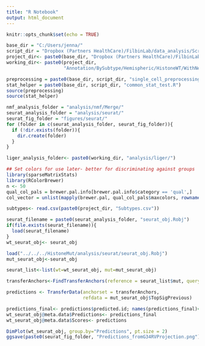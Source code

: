 ---
title: "R Notebook"
output: html_document
---

```{r}
knitr::opts_chunk$set(echo = TRUE)

base_dir = "C:/Users/jenna/"
script_dir = "Dropbox (Partners HealthCare)/FilbinLab/data_analysis/Scripts/"
project_dir<- paste0(base_dir, "Dropbox (Partners HealthCare)/FilbinLab/data_analysis/Projects/Immune/")
working_dir<- paste0(project_dir, 
                     "Annotation/BySubtype/Hemispheric/HistoneWT/WithNewSample/BT1857Only/")

preprocessing = paste0(base_dir, script_dir, "single_cell_preprocessing_helper_functions.R")
stat_helper = paste0(base_dir, script_dir, "common_stat_test.R")
source(preprocessing)
source(stat_helper)

nmf_analysis_folder = "analysis/nmf/Merge/"
seurat_analysis_folder = "analysis/seurat/"
seurat_fig_folder = "figures/seurat/"
for (folder in c(seurat_analysis_folder, seurat_fig_folder)){
  if (!dir.exists(folder)){
    dir.create(folder)
  }
}

liger_analysis_folder<- paste0(working_dir, "analysis/liger/")

## Set colors for use later- better for discriminating against groups
library(sparseMatrixStats)
library(RColorBrewer)
n <- 50
qual_col_pals = brewer.pal.info[brewer.pal.info$category == 'qual',]
col_vector = unlist(mapply(brewer.pal, qual_col_pals$maxcolors, rownames(qual_col_pals)))

subtypes<- read.csv(paste0(project_dir, "Subtypes.csv"))
```

```{r}
seurat_filename = paste0(seurat_analysis_folder, "seurat_obj.Robj")
if(file.exists(seurat_filename)){
  load(seurat_filename)
}
wt_seurat_obj<- seurat_obj

load("../../../HistoneMut/analysis/seurat/seurat_obj.Robj")
mut_seurat_obj<-seurat_obj
```

```{r}
seurat_list<-list(wt=wt_seurat_obj, mut=mut_seurat_obj)

transferAnchors<-FindTransferAnchors(reference = seurat_list$mut, query=seurat_list$wt, k.filter = 120)

predictions <- TransferData(anchorset = transferAnchors, 
                            refdata = mut_seurat_obj$TopSigPrevious)

predictions_final<- predictions$predicted.id; names(predictions_final)<- rownames(predictions)
wt_seurat_obj@meta.data$Predictions<- predictions_final
wt_seurat_obj@meta.data$Scores<- predictions

DimPlot(wt_seurat_obj, group.by="Predictions", pt.size = 2)
ggsave(paste0(seurat_fig_folder, "Predictions_fromG34RVProjection.png"), width=8, height=7)
```
